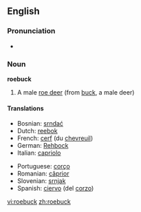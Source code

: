 ==English==

===Pronunciation===
*{{audio|en-us-roebuck.ogg|Audio (US)}}

===Noun===
'''roebuck'''

# A male [[roe deer]] (from [[buck]], a male deer)

====Translations====
{{top}}
*Bosnian: [[srndać]] {{m}}
*Dutch: [[reebok]] {{m}}
*French: [[cerf]] {{m}} (du [[chevreuil]])
*German: [[Rehbock]] {{m}}
*Italian: [[capriolo]] {{m}}
{{mid}}
*Portuguese: [[corço]] {{m}}
*Romanian: [[căprior]]
*Slovenian: [[srnjak]] {{m}}
*Spanish: [[ciervo]] {{m}} (del [[corzo]])
{{bottom}}

[[vi:roebuck]]
[[zh:roebuck]]